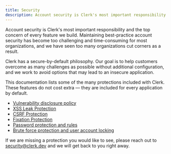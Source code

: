 ```yaml
---
title: Security
description: Account security is Clerk's most important responsibility and the top concern of every feature we build. Maintaining best-practice account security has become too challenging and time-consuming for most organizations, and we have seen too many organizations cut corners as a result.
---
```


Account security is Clerk's most important responsibility and the top concern of every feature we build. Maintaining best-practice account security has become too challenging and time-consuming for most organizations, and we have seen too many organizations cut corners as a result.

Clerk has a secure-by-default philosophy. Our goal is to help customers overcome as many challenges as possible without additional configuration, and we work to avoid options that may lead to an insecure application.

This documentation lists some of the many protections included with Clerk. These features do not cost extra — they are included for every application by default.

- [Vulnerability disclosure policy](/docs/security/vulnerability-disclosure-policy)
- [XSS Leak Protection](/docs/security/xss-leak-protection)
- [CSRF Protection](/docs/security/csrf-protection)
- [Fixation Protection](/docs/security/fixation-protection)
- [Password protection and rules](/docs/security/password-protection)
- [Brute force protection and user account locking](/docs/security/user-lock-guide)

If we are missing a protection you would like to see, please reach out to [security@clerk.dev](mailto:security@clerk.dev) and we will get back to you right away.
